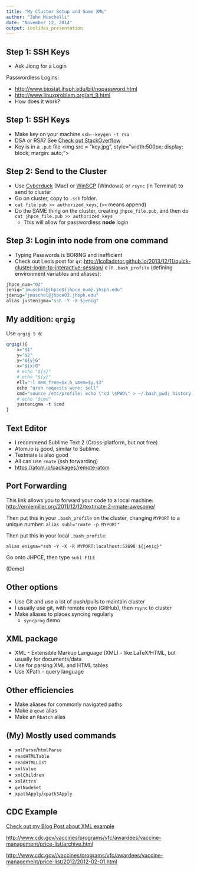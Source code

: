 ```yaml
---
title: "My Cluster Setup and Some XML"
author: "John Muschelli"
date: "November 12, 2014"
output: ioslides_presentation
---
```


## Step 1: SSH Keys

- Ask Jiong for a Login

Passwordless Logins:

- <http://www.biostat.jhsph.edu/bit/nopassword.html>
- <http://www.linuxproblem.org/art_9.html>
- How does it work?

## Step 1: SSH Keys

- Make key on your machine `ssh--keygen -t rsa`
- DSA or RSA? See [Check out StackOverflow](http://security.stackexchange.com/questions/5096/rsa-vs-dsa-for-ssh-authentication-keys)
- Key is in a `.pub` file
<img src = "key.jpg", style="width:500px;  display: block; margin: auto;">

## Step 2: Send to the Cluster

- Use [Cyberduck](https://cyberduck.io/?l=en) (Mac) or [WinSCP](http://winscp.net/eng/index.php) (Windows) or `rsync` (in Terminal) to send to cluster
- Go on cluster, copy to `.ssh` folder.
- `cat file.pub >> authorized_keys`, (`>>` means append)
- Do the SAME thing on the cluster, creating `jhpce_file.pub`, and then do
`cat jhpce_file.pub >> authorized_keys`
  - This will allow for passwordless **node** login

## Step 3: Login into node from one command

- Typing Passwords is BORING and inefficient
- Check out Leo's post for `qr`: <http://lcolladotor.github.io/2013/12/11/quick-cluster-login-to-interactive-session/>
c
In `.bash_profile` (defining environment variables and aliases):
```r
jhpce_num="02"
jenig="jmuschel@jhpce${jhpce_num}.jhsph.edu"
jdenig="jmuschel@jhpce03.jhsph.edu"
alias justenigma="ssh -Y -X $jenig"
```


## My addition: `qrgig`

Use `qrgig 5 6`:
```r
qrgig(){
    x="$1"
    y="$2"
    y="${y}G"
    x="${x}G"
    # echo "${x}"
    # echo "${y}"
    ell="-l mem_free=$x,h_vmem=$y,$3"
    echo "qrsh requests were: $ell"
    cmd="source /etc/profile; echo \"cd \$PWD\" > ~/.bash_pwd; history -w; qrsh $ell"
    # echo "$cmd"
    justenigma -t $cmd
}
```

## Text Editor

- I recommend Sublime Text 2 (Cross-platform, but not free)
- Atom.io is good, similar to Sublime.
- Textmate is also good
- All can use `rmate` (ssh forwarding)
- <https://atom.io/packages/remote-atom>


## Port Forwarding

This link allows you to forward your code to a local machine: 
<http://erniemiller.org/2011/12/12/textmate-2-rmate-awesome/>

Then put this in  your `.bash_profile` on the cluster, changing `MYPORT` to a unique number:
`alias subl="rmate -p MYPORT"`

Then put this in your local `.bash_profile`:

`alias enigma="ssh -Y -X -R MYPORT:localhost:52698 ${jenig}"`

Go onto JHPCE, then type `subl FILE`

(Demo)


## Other options

- Use Git and use a lot of push/pulls to maintain cluster
- I usually use git, with remote repo (GitHub), then `rsync` to cluster
- Make aliases to places syncing regularly
  - `syncprog` demo.


## XML package

- XML - Extensible Markup Language (XML)  - like LaTeX/HTML, but usually for documents/data
- Use for parsing XML and HTML tables
- Use XPath - query language

## Other efficiencies

- Make aliases for commonly navigated paths
- Make a `qcwd` alias
- Make an `Rbatch` alias


## (My) Mostly used commands

- `xmlParse`/`htmlParse`
- `readHTMLTable`
- `readHTMLList`
- `xmlValue`
- `xmlChildren`
- `xmlAttrs`
- `getNodeSet` 
- `xpathApply`/`xpathSApply`

## CDC Example

[Check out my Blog Post about XML example](http://hopstat.wordpress.com/2014/01/14/faster-xml-conversion-to-data-frames/)

<http://www.cdc.gov/vaccines/programs/vfc/awardees/vaccine-management/price-list/archive.html>

<http://www.cdc.gov//vaccines/programs/vfc/awardees/vaccine-management/price-list/2012/2012-02-01.html>

